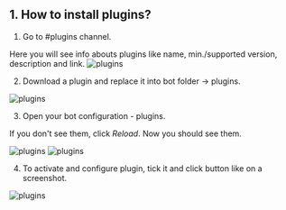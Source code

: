 ## 1. How to install plugins?

1. Go to #plugins channel.

Here you will see info abouts plugins like name, min./supported version, description and link.
![plugins](public/plugins1.png)


2. Download a plugin and replace it into bot folder -> plugins.

![plugins](public/plugins2.gif)

3. Open your bot configuration - plugins. 

If you don't see them, click *Reload*. Now you should see them.

![plugins](public/plugins3.png)
![plugins](public/plugins4.png)

4. To activate and configure plugin, tick it and click button like on a screenshot.

![plugins](public/plugins5.png)